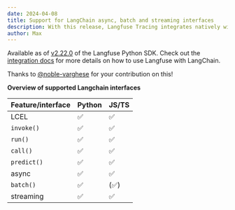 ```yaml
---
date: 2024-04-08
title: Support for LangChain async, batch and streaming interfaces
description: With this release, Langfuse Tracing integrates natively with all LangChain interfaces on Python and JS.
author: Max
---
```



<ChangelogHeader />

Available as of [v2.22.0](https://github.com/langfuse/langfuse-python/releases/tag/v2.22.0) of the Langfuse Python SDK. Check out the [integration docs](/docs/integration/langchain) for more details on how to use Langfuse with LangChain.

Thanks to [@noble-varghese](https://github.com/noble-varghese) for your contribution on this!

**Overview of supported Langchain interfaces**

| Feature/interface | Python | JS/TS |
| ----------------- | ------ | ----- |
| LCEL              | ✅     | ✅    |
| `invoke()`        | ✅     | ✅    |
| `run()`           | ✅     | ✅    |
| `call()`          | ✅     | ✅    |
| `predict()`       | ✅     | ✅    |
| async             | ✅     | ✅    |
| `batch()`         | ✅     | (✅)  |
| streaming         | ✅     | ✅    |
